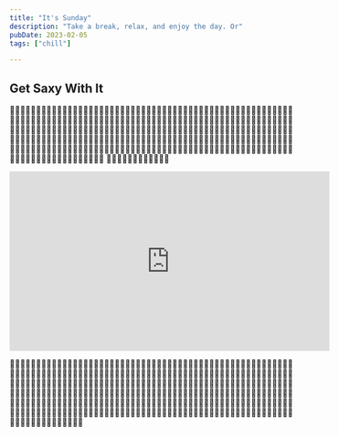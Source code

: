 ```yaml
---
title: "It's Sunday"
description: "Take a break, relax, and enjoy the day. Or"
pubDate: 2023-02-05
tags: ["chill"]

---
```


## Get Saxy With It

🧙‍♂️🎷🧙‍♂️🎷🧙‍♂️🎷🧙‍♂️🎷🧙‍♂️🎷🧙‍♂️🎷🧙‍♂️🎷🧙‍♂️🎷🧙‍♂️🎷🧙‍♂️🎷🧙‍♂️🎷🧙‍♂️🎷🧙‍♂️🎷🧙‍♂️🎷🧙‍♂️🎷🧙‍♂️🎷🧙‍♂️🎷🧙‍♂️🎷🧙‍♂️🎷🧙‍♂️🎷🧙‍♂️🎷🧙‍♂️🎷🧙‍♂️🎷🧙‍♂️🎷🧙‍♂️🎷🧙‍♂️🎷🧙‍♂️🎷🧙‍♂️🎷🧙‍♂️🎷🧙‍♂️🎷🧙‍♂️🎷🧙‍♂️🎷🧙‍♂️🎷🧙‍♂️🎷🧙‍♂️🎷🧙‍♂️🎷🧙‍♂️🎷🧙‍♂️🎷🧙‍♂️🎷🧙‍♂️🎷🧙‍♂️🎷🧙‍♂️🎷🧙‍♂️🎷🧙‍♂️🎷🧙‍♂️🎷🧙‍♂️🎷🧙‍♂️🎷🧙‍♂️🎷🧙‍♂️🎷🧙‍♂️🎷🧙‍♂️🎷🧙‍♂️🎷🧙‍♂️🎷🧙‍♂️🎷🧙‍♂️🎷🧙‍♂️🎷🧙‍♂️🎷🧙‍♂️🎷🧙‍♂️🎷🧙‍♂️🎷🧙‍♂️🎷🧙‍♂️🎷🧙‍♂️🎷🧙‍♂️🎷🧙‍♂️🎷🧙‍♂️🎷🧙‍♂️🎷🧙‍♂️🎷🧙‍♂️🎷🧙‍♂️🎷🧙‍♂️🎷🧙‍♂️🎷🧙‍♂️🎷🧙‍♂️🎷🧙‍♂️🎷🧙‍♂️🎷🧙‍♂️🎷🧙‍♂️🎷🧙‍♂️🎷🧙‍♂️🎷🧙‍♂️🎷🧙‍♂️🎷🧙‍♂️🎷🧙‍♂️🎷🧙‍♂️🎷🧙‍♂️🎷🧙‍♂️🎷🧙‍♂️🎷🧙‍♂️🎷🧙‍♂️🎷🧙‍♂️🎷🧙‍♂️🎷🧙‍♂️🎷🧙‍♂️🎷🧙‍♂️🎷🧙‍♂️🎷
🧙‍♂️🎷🧙‍♂️🎷🧙‍♂️🎷🧙‍♂️🎷

<iframe width="560" height="315" src="https://www.youtube.com/embed/G1IbRujko-A" title="YouTube video player" frameborder="0" allow="accelerometer; autoplay; clipboard-write; encrypted-media; gyroscope; picture-in-picture; web-share" allowfullscreen></iframe>

🧙‍♂️🎷🧙‍♂️🎷🧙‍♂️🎷🧙‍♂️🎷🧙‍♂️🎷🧙‍♂️🎷🧙‍♂️🎷🧙‍♂️🎷🧙‍♂️🎷🧙‍♂️🎷🧙‍♂️🎷🧙‍♂️🎷🧙‍♂️🎷🧙‍♂️🎷🧙‍♂️🎷🧙‍♂️🎷🧙‍♂️🎷🧙‍♂️🎷🧙‍♂️🎷🧙‍♂️🎷🧙‍♂️🎷🧙‍♂️🎷🧙‍♂️🎷🧙‍♂️🎷🧙‍♂️🎷🧙‍♂️🎷🧙‍♂️🎷🧙‍♂️🎷🧙‍♂️🎷🧙‍♂️🎷🧙‍♂️🎷🧙‍♂️🎷🧙‍♂️🎷🧙‍♂️🎷🧙‍♂️🎷🧙‍♂️🎷🧙‍♂️🎷🧙‍♂️🎷🧙‍♂️🎷🧙‍♂️🎷🧙‍♂️🎷🧙‍♂️🎷🧙‍♂️🎷🧙‍♂️🎷🧙‍♂️🎷🧙‍♂️🎷🧙‍♂️🎷🧙‍♂️🎷🧙‍♂️🎷🧙‍♂️🎷🧙‍♂️🎷🧙‍♂️🎷🧙‍♂️🎷🧙‍♂️🎷🧙‍♂️🎷🧙‍♂️🎷🧙‍♂️🎷🧙‍♂️🎷🧙‍♂️🎷🧙‍♂️🎷🧙‍♂️🎷🧙‍♂️🎷🧙‍♂️🎷🧙‍♂️🎷🧙‍♂️🎷🧙‍♂️🎷🧙‍♂️🎷🧙‍♂️🎷🧙‍♂️🎷🧙‍♂️🎷🧙‍♂️🎷🧙‍♂️🎷🧙‍♂️🎷🧙‍♂️🎷🧙‍♂️🎷🧙‍♂️🎷🧙‍♂️🎷🧙‍♂️🎷🧙‍♂️🎷🧙‍♂️🎷🧙‍♂️🎷🧙‍♂️🎷🧙‍♂️🎷🧙‍♂️🎷🧙‍♂️🎷🧙‍♂️🎷🧙‍♂️🎷🧙‍♂️🎷🧙‍♂️🎷🧙‍♂️🎷🧙‍♂️🎷🧙‍♂️🎷🧙‍♂️🎷🧙‍♂️🎷🧙‍♂️🎷🧙‍♂️🎷🧙‍♂️🎷🧙‍♂️🎷🧙‍♂️🎷🧙‍♂️🎷🧙‍♂️🎷🧙‍♂️🎷🧙‍♂️🎷🧙‍♂️🎷🧙‍♂️🎷🧙‍♂️🎷🧙‍♂️🎷🧙‍♂️🎷🧙‍♂️🎷🧙‍♂️🎷🧙‍♂️🎷🧙‍♂️🎷🧙‍♂️
